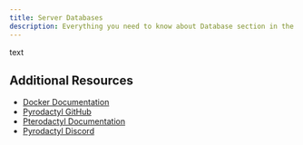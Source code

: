 ```yaml
---
title: Server Databases
description: Everything you need to know about Database section in the panel
---
```


text

## Additional Resources

- [Docker Documentation](https://docs.docker.com/)
- [Pyrodactyl GitHub](https://github.com/pyrohost/pyrodactyl)
- [Pterodactyl Documentation](https://pterodactyl.io/)
- [Pyrodactyl Discord](https://discord.com/invite/FGWKZT5dxv?utm_campaign=pyrodactyl_support)